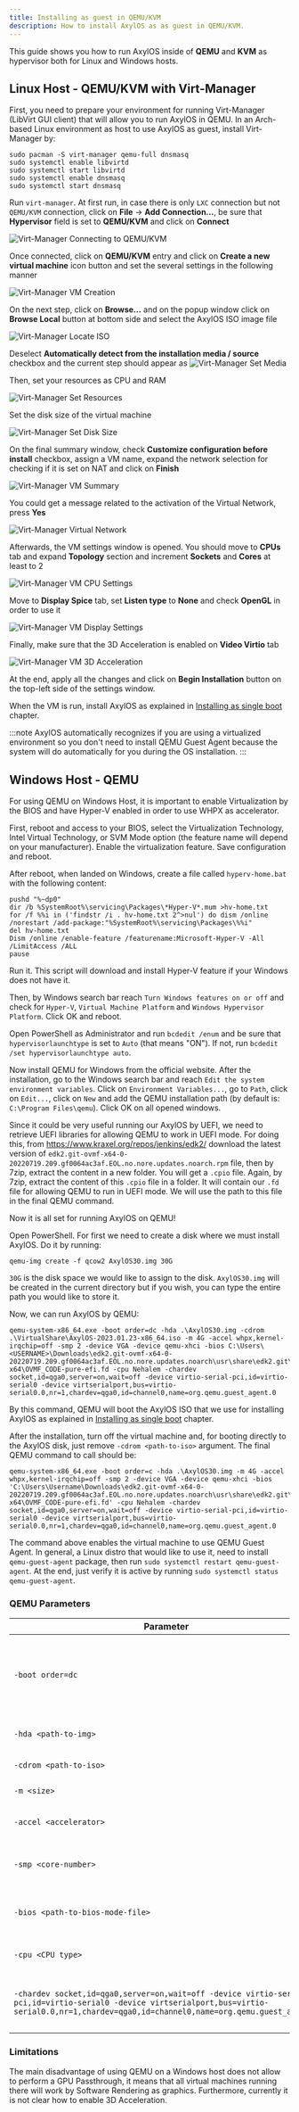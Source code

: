 ```yaml
---
title: Installing as guest in QEMU/KVM
description: How to install AxylOS as as guest in QEMU/KVM.
---
```


This guide shows you how to run AxylOS inside of **QEMU** and **KVM** as hypervisor both for Linux and Windows hosts.

## Linux Host - QEMU/KVM with Virt-Manager

First, you need to prepare your environment for running Virt-Manager (LibVirt GUI client) that will allow you to run AxylOS in QEMU. In an Arch-based Linux environment as host to use AxylOS as guest, install Virt-Manager by:
```shell
sudo pacman -S virt-manager qemu-full dnsmasq
sudo systemctl enable libvirtd
sudo systemctl start libvirtd
sudo systemctl enable dnsmasq
sudo systemctl start dnsmasq
```
Run `virt-manager`. At first run, in case there is only `LXC` connection but not `QEMU/KVM` connection, click on **File** -> **Add Connection...**, be sure that **Hypervisor** field is set to **QEMU/KVM** and click on **Connect**

![Virt-Manager Connecting to QEMU/KVM](@assets/images/virtmanager-connect.png)

Once connected, click on **QEMU/KVM** entry and click on **Create a new virtual machine** icon button and set the several settings in the following manner

![Virt-Manager VM Creation](@assets/images/virtmanager-create.png)

On the next step, click on **Browse...** and on the popup window click on **Browse Local** button at bottom side and select the AxylOS ISO image file

![Virt-Manager Locate ISO](@assets/images/virtmanager-locate.png)

Deselect **Automatically detect from the installation media / source** checkbox and the current step should appear as
![Virt-Manager Set Media](@assets/images/virtmanager-media.png)

Then, set your resources as CPU and RAM

![Virt-Manager Set Resources](@assets/images/virtmanager-resources.png)

Set the disk size of the virtual machine

![Virt-Manager Set Disk Size](@assets/images/virtmanager-disk.png)

On the final summary window, check **Customize configuration before install** checkbox, assign a VM name, expand the network selection for checking if it is set on NAT and click on **Finish**

![Virt-Manager VM Summary](@assets/images/virtmanager-summary.png)

You could get a message related to the activation of the Virtual Network, press **Yes**

![Virt-Manager Virtual Network](@assets/images/virtmanager-network.png)

Afterwards, the VM settings window is opened. You should move to **CPUs** tab and expand **Topology** section and increment **Sockets** and **Cores** at least to 2

![Virt-Manager VM CPU Settings](@assets/images/virtmanager-processor.png)

Move to **Display Spice** tab, set **Listen type** to **None** and check **OpenGL** in order to use it

![Virt-Manager VM Display Settings](@assets/images/virtmanager-display.png)

Finally, make sure that the 3D Acceleration is enabled on **Video Virtio** tab

![Virt-Manager VM 3D Acceleration](@assets/images/virtmanager-accel.png)

At the end, apply all the changes and click on **Begin Installation** button on the top-left side of the settings window.

When the VM is run, install AxylOS as explained in [Installing as single boot](/en/installation/install-single-boot/) chapter.

:::note
AxylOS automatically recognizes if you are using a virtualized environment so you don't need to install QEMU Guest Agent because the system will do automatically for you during the OS installation.
:::

## Windows Host - QEMU

For using QEMU on Windows Host, it is important to enable Virtualization by the BIOS and have Hyper-V enabled in order to use WHPX as accelerator.

First, reboot and access to your BIOS, select the Virtualization Technology, Intel Virtual Technology, or SVM Mode option (the feature name will depend on your manufacturer). Enable the virtualization feature. Save configuration and reboot.

After reboot, when landed on Windows, create a file called `hyperv-home.bat` with the following content:
```
pushd "%~dp0"
dir /b %SystemRoot%\servicing\Packages\*Hyper-V*.mum >hv-home.txt
for /f %%i in ('findstr /i . hv-home.txt 2^>nul') do dism /online /norestart /add-package:"%SystemRoot%\servicing\Packages\%%i"
del hv-home.txt
Dism /online /enable-feature /featurename:Microsoft-Hyper-V -All /LimitAccess /ALL
pause
```
Run it. This script will download and install Hyper-V feature if your Windows does not have it.

Then, by Windows search bar reach `Turn Windows features on or off` and check for `Hyper-V`, `Virtual Machine Platform` and `Windows Hypervisor Platform`. Click OK and reboot.

Open PowerShell as Administrator and run `bcdedit /enum` and be sure that `hypervisorlaunchtype` is set to `Auto` (that means "ON"). If not, run `bcdedit /set hypervisorlaunchtype auto`.

Now install QEMU for Windows from the official website. After the installation, go to the Windows search bar and reach `Edit the system environment variables`. Click on `Environment Variables...`, go to `Path`, click on `Edit...`, click on `New` and add the QEMU installation path (by default is: `C:\Program Files\qemu`). Click OK on all opened windows.

Since it could be very useful running our AxylOS by UEFI, we need to retrieve UEFI libraries for allowing QEMU to work in UEFI mode. For doing this, from https://www.kraxel.org/repos/jenkins/edk2/ download the latest version of `edk2.git-ovmf-x64-0-20220719.209.gf0064ac3af.EOL.no.nore.updates.noarch.rpm` file, then by 7zip, extract the content in a new folder. You will get a `.cpio` file. Again, by 7zip, extract the content of this `.cpio` file in a folder. It will contain our `.fd` file for allowing QEMU to run in UEFI mode. We will use the path to this file in the final QEMU command.

Now it is all set for running AxylOS on QEMU!

Open PowerShell. For first we need to create a disk where we must install AxylOS. Do it by running:
```shell
qemu-img create -f qcow2 AxylOS30.img 30G
```
`30G` is the disk space we would like to assign to the disk. `AxylOS30.img` will be created in the current directory but if you wish, you can type the entire path you would like to store it.

Now, we can run AxylOS by QEMU:
```shell
qemu-system-x86_64.exe -boot order=dc -hda .\AxylOS30.img -cdrom .\VirtualShare\AxylOS-2023.01.23-x86_64.iso -m 4G -accel whpx,kernel-irqchip=off -smp 2 -device VGA -device qemu-xhci -bios C:\Users\<USERNAME>\Downloads\edk2.git-ovmf-x64-0-20220719.209.gf0064ac3af.EOL.no.nore.updates.noarch\usr\share\edk2.git\ovmf-x64\OVMF_CODE-pure-efi.fd -cpu Nehalem -chardev socket,id=qga0,server=on,wait=off -device virtio-serial-pci,id=virtio-serial0 -device virtserialport,bus=virtio-serial0.0,nr=1,chardev=qga0,id=channel0,name=org.qemu.guest_agent.0
```
By this command, QEMU will boot the AxylOS ISO that we use for installing AxylOS as explained in [Installing as single boot](/en/installation/install-single-boot/) chapter.

After the installation, turn off the virtual machine and, for booting directly to the AxylOS disk, just remove `-cdrom <path-to-iso>` argument. The final QEMU command to call should be:
```shell
qemu-system-x86_64.exe -boot order=c -hda .\AxylOS30.img -m 4G -accel whpx,kernel-irqchip=off -smp 2 -device VGA -device qemu-xhci -bios 'C:\Users\Username\Downloads\edk2.git-ovmf-x64-0-20220719.209.gf0064ac3af.EOL.no.nore.updates.noarch\usr\share\edk2.git\ovmf-x64\OVMF_CODE-pure-efi.fd' -cpu Nehalem -chardev socket,id=qga0,server=on,wait=off -device virtio-serial-pci,id=virtio-serial0 -device virtserialport,bus=virtio-serial0.0,nr=1,chardev=qga0,id=channel0,name=org.qemu.guest_agent.0
```
The command above enables the virtual machine to use QEMU Guest Agent. In general, a Linux distro that would like to use it, need to install `qemu-guest-agent` package, then run `sudo systemctl restart qemu-guest-agent`. At the end, just verify it is active by running `sudo systemctl status qemu-guest-agent`.

### QEMU Parameters

| Parameter | Description |
| --------- | ----------- |
| `-boot order=dc` | Set the boot order. `d` refers to the `-cdrom` entry and `c` to the `-hda` entry. |
| `-hda <path-to-img>` | Specify the disk to boot. |
| `-cdrom <path-to-iso>` | Specify the ISO to boot. |
| `-m <size>` | Set the RAM size. |
| `-accel <accelerator>` | Specify the accelerator to use. |
| `-smp <core-number>` | Set the number of cores to use. |
| `-bios <path-to-bios-mode-file>` | Specify the BIOS mode to use (i.e., UEFI). |
| `-cpu <CPU type>` | Set the CPU type to use. |
| `-chardev socket,id=qga0,server=on,wait=off -device virtio-serial-pci,id=virtio-serial0 -device virtserialport,bus=virtio-serial0.0,nr=1,chardev=qga0,id=channel0,name=org.qemu.guest_agent.0` | Enable the usage of QEMU Guest Agent. |

### Limitations

The main disadvantage of using QEMU on a Windows host does not allow to perform a GPU Passthrough, it means that all virtual machines running there will work by Software Rendering as graphics. Furthermore, currently it is not clear how to enable 3D Acceleration.

<ImageComponent />
